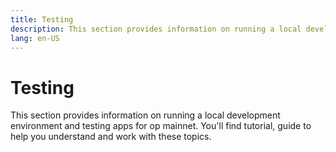 ```yaml
---
title: Testing
description: This section provides information on running a local development environment and testing apps for op mainnet. You'll find tutorial, guide to help you...
lang: en-US
---
```



# Testing

This section provides information on running a local development environment and testing apps for op mainnet. You'll find tutorial, guide to help you understand and work with these topics.

<Cards>
  <Card title="Running a local development environment" href="/chain/testing/dev-node" />

  <Card title="Testing apps for op mainnet" href="/chain/testing/testing-apps" />
</Cards>
